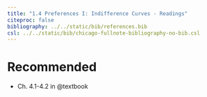 ```yaml
---
title: "1.4 Preferences I: Indifference Curves - Readings"
citeproc: false
bibliography: ../../static/bib/references.bib
csl: ../../static/bib/chicago-fullnote-bibliography-no-bib.csl
---
```


# Recommended

- <i class="fas fas fa-book"></i> Ch. 4.1-4.2 in @textbook
